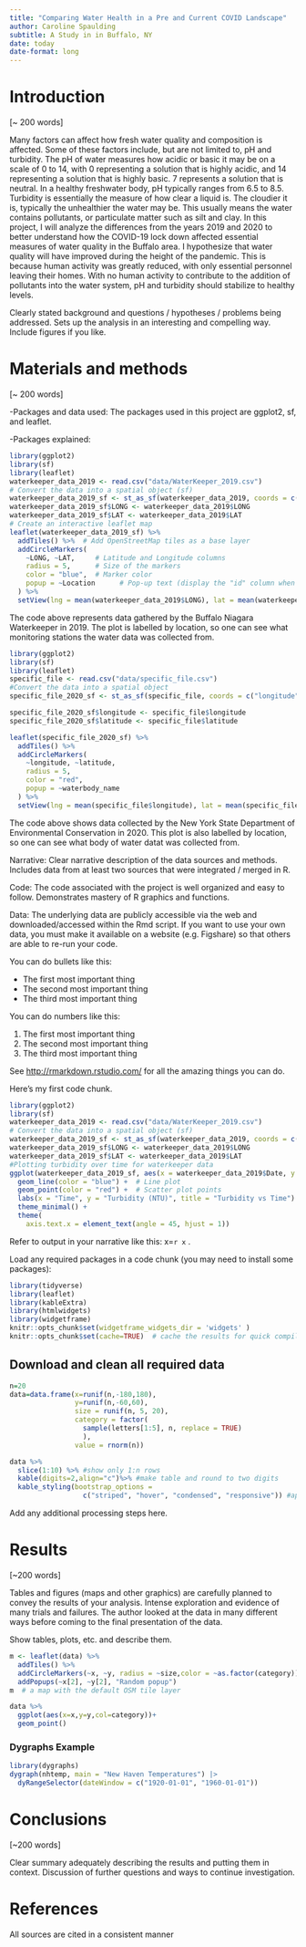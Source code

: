 ```yaml
---
title: "Comparing Water Health in a Pre and Current COVID Landscape"
author: Caroline Spaulding
subtitle: A Study in in Buffalo, NY
date: today
date-format: long
---
```


# Introduction

\[\~ 200 words\]

Many factors can affect how fresh water quality and composition is affected. Some of these factors include, but are not limited to, pH and turbidity. The pH of water measures how acidic or basic it may be on a scale of 0 to 14, with 0 representing a solution that is highly acidic, and 14 representing a solution that is highly basic. 7 represents a solution that is neutral. In a healthy freshwater body, pH typically ranges from 6.5 to 8.5. Turbidity is essentially the measure of how clear a liquid is. The cloudier it is, typically the unhealthier the water may be. This usually means the water contains pollutants, or particulate matter such as silt and clay. In this project, I will analyze the differences from the years 2019 and 2020 to better understand how the COVID-19 lock down affected essential measures of water quality in the Buffalo area. I hypothesize that water quality will have improved during the height of the pandemic. This is because human activity was greatly reduced, with only essential personnel leaving their homes. With no human activity to contribute to the addition of pollutants into the water system, pH and turbidity should stabilize to healthy levels.

Clearly stated background and questions / hypotheses / problems being addressed. Sets up the analysis in an interesting and compelling way. Include figures if you like.

# Materials and methods

\[\~ 200 words\]

-Packages and data used:
The packages used in this project are ggplot2, sf, and leaflet.

-Packages explained:


```r
library(ggplot2)
library(sf)
library(leaflet)
waterkeeper_data_2019 <- read.csv("data/WaterKeeper_2019.csv")
# Convert the data into a spatial object (sf)
waterkeeper_data_2019_sf <- st_as_sf(waterkeeper_data_2019, coords = c("LONG", "LAT"), crs = 4326)
waterkeeper_data_2019_sf$LONG <- waterkeeper_data_2019$LONG 
waterkeeper_data_2019_sf$LAT <- waterkeeper_data_2019$LAT 
# Create an interactive leaflet map
leaflet(waterkeeper_data_2019_sf) %>%
  addTiles() %>%  # Add OpenStreetMap tiles as a base layer
  addCircleMarkers(
    ~LONG, ~LAT,     # Latitude and Longitude columns
    radius = 5,      # Size of the markers
    color = "blue",  # Marker color
    popup = ~Location      # Pop-up text (display the "id" column when you click a marker)
  ) %>%
  setView(lng = mean(waterkeeper_data_2019$LONG), lat = mean(waterkeeper_data_2019$LAT), zoom = 10)
```

The code above represents data gathered by the Buffalo Niagara Waterkeeper in 2019. The plot is labelled by location, so one can see what monitoring stations the water data was collected from.

```r
library(ggplot2)
library(sf)
library(leaflet)
specific_file <- read.csv("data/specific_file.csv")
#Convert the data into a spatial object
specific_file_2020_sf <- st_as_sf(specific_file, coords = c("longitude", "latitude"), crs = 4326)

specific_file_2020_sf$longitude <- specific_file$longitude 
specific_file_2020_sf$latitude <- specific_file$latitude

leaflet(specific_file_2020_sf) %>%
  addTiles() %>%
  addCircleMarkers(
    ~longitude, ~latitude,
    radius = 5,
    color = "red",
    popup = ~waterbody_name
  ) %>%
  setView(lng = mean(specific_file$longitude), lat = mean(specific_file$latitude), zoom = 10)
```

The code above shows data collected by the New York State Department of Environmental Conservation in 2020. This plot is also labelled by location, so one can see what body of water datat was collected from.

Narrative: Clear narrative description of the data sources and methods. Includes data from at least two sources that were integrated / merged in R.

Code: The code associated with the project is well organized and easy to follow. Demonstrates mastery of R graphics and functions.

Data: The underlying data are publicly accessible via the web and downloaded/accessed within the Rmd script. If you want to use your own data, you must make it available on a website (e.g. Figshare) so that others are able to re-run your code.

You can do bullets like this:

-   The first most important thing
-   The second most important thing
-   The third most important thing

You can do numbers like this:

1.  The first most important thing
2.  The second most important thing
3.  The third most important thing

See <http://rmarkdown.rstudio.com/> for all the amazing things you can do.

Here's my first code chunk.

```r
library(ggplot2)
library(sf)
waterkeeper_data_2019 <- read.csv("data/WaterKeeper_2019.csv")
# Convert the data into a spatial object (sf)
waterkeeper_data_2019_sf <- st_as_sf(waterkeeper_data_2019, coords = c("LONG", "LAT"), crs = 4326)
waterkeeper_data_2019_sf$LONG <- waterkeeper_data_2019$LONG 
waterkeeper_data_2019_sf$LAT <- waterkeeper_data_2019$LAT 
#Plotting turbidity over time for waterkeeper data
ggplot(waterkeeper_data_2019_sf, aes(x = waterkeeper_data_2019$Date, y = waterkeeper_data_2019$turbidity)) +
  geom_line(color = "blue") +  # Line plot
  geom_point(color = "red") +  # Scatter plot points
  labs(x = "Time", y = "Turbidity (NTU)", title = "Turbidity vs Time") +
  theme_minimal() +
  theme(
    axis.text.x = element_text(angle = 45, hjust = 1))
```

Refer to output in your narrative like this: x=`r x` .

Load any required packages in a code chunk (you may need to install some packages):

```r
library(tidyverse)
library(leaflet)
library(kableExtra)
library(htmlwidgets)
library(widgetframe)
knitr::opts_chunk$set(widgetframe_widgets_dir = 'widgets' ) 
knitr::opts_chunk$set(cache=TRUE)  # cache the results for quick compiling
```

## Download and clean all required data

```r
n=20
data=data.frame(x=runif(n,-180,180),
                y=runif(n,-60,60),
                size = runif(n, 5, 20),
                category = factor(
                  sample(letters[1:5], n, replace = TRUE)
                  ),
                value = rnorm(n))
```

```r
data %>% 
  slice(1:10) %>% #show only 1:n rows
  kable(digits=2,align="c")%>% #make table and round to two digits
  kable_styling(bootstrap_options = 
                  c("striped", "hover", "condensed", "responsive")) #apply other formatting
```

Add any additional processing steps here.

# Results

\[\~200 words\]

Tables and figures (maps and other graphics) are carefully planned to convey the results of your analysis. Intense exploration and evidence of many trials and failures. The author looked at the data in many different ways before coming to the final presentation of the data.

Show tables, plots, etc. and describe them.

```r
m <- leaflet(data) %>% 
  addTiles() %>% 
  addCircleMarkers(~x, ~y, radius = ~size,color = ~as.factor(category)) %>% 
  addPopups(~x[2], ~y[2], "Random popup")
m  # a map with the default OSM tile layer
```

```r
data %>% 
  ggplot(aes(x=x,y=y,col=category))+
  geom_point()
```

### Dygraphs Example

```r
library(dygraphs)
dygraph(nhtemp, main = "New Haven Temperatures") |> 
  dyRangeSelector(dateWindow = c("1920-01-01", "1960-01-01")) 
```

# Conclusions

\[\~200 words\]

Clear summary adequately describing the results and putting them in context. Discussion of further questions and ways to continue investigation.

# References

All sources are cited in a consistent manner
